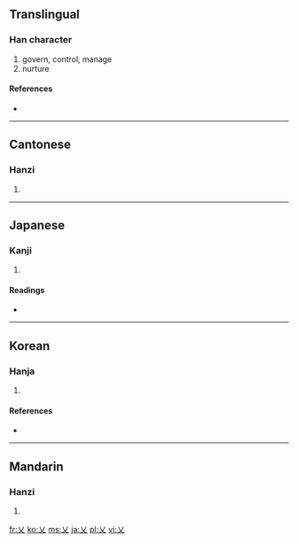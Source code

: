 {{also|义|父}}
{{also|Appendix:Variations of "x"}}
==Translingual==

===Han character===
{{Han char|rn=4|rad=丿|as=01|sn=2|four=4000<sub>0</sub>|canj=大 (K), X大 (XK)}}

# govern, control, manage
# nurture

====References====
* {{Han ref|kx=0081.100|dkj=00111|dj=0165.010|hdz=10031.030|uh=4E42|ud=20034|bh=C940|bd=51520}}

----

==Cantonese==

===Hanzi===
{{yue-hanzi|jyut=|y=ngaai6}}

# {{defn|Cantonese|sort=丿01}}

----

==Japanese==

===Kanji===
{{ja-kanji|grade=|rs=丿01}}

# {{defn|Japanese|sort=丿01}}

====Readings====
* {{ja-readings|on=[[がい]] (gai), [[げ]] (ge)|kun=[[かる]] (karu), [[おさめる]] (osameru), [[おさまる]] (osamaru)}}

----

==Korean==

===Hanja===
{{ko-hanja|hangeul=예|rv=ye|mr=ye|eumhun=[[벨]], [[징계하다 |징계할]]|ehrv=bel, jinggyehal|ehmr=pel, chinggyehal|ehy=}}

# {{defn|Korean|sort=丿01}}

====References====
* {{Hanja ref|nav=9854}}

----

==Mandarin==

===Hanzi===
{{cmn-hanzi|pin=[[yì]] ([[yi4]])|wg=i<sup>4</sup>}}

# {{defn|Mandarin|sort=丿01}}

[[fr:乂]]
[[ko:乂]]
[[ms:乂]]
[[ja:乂]]
[[pl:乂]]
[[vi:乂]]